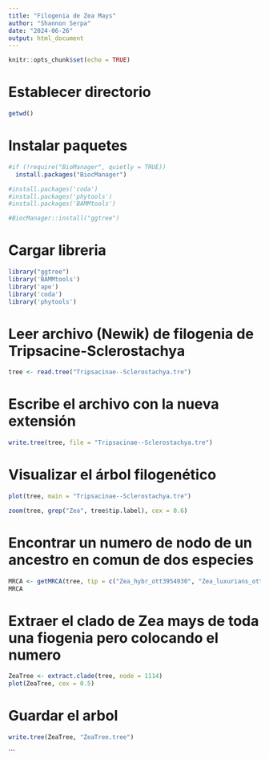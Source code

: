 ```yaml
---
title: "Filogenia de Zea Mays"
author: "Shannon Serpa"
date: "2024-06-26"
output: html_document
---
```


```r
knitr::opts_chunk$set(echo = TRUE)
```
# Establecer directorio
```r
getwd()
```
# Instalar paquetes 
```r
#if (!require("BioManager", quietly = TRUE))
  install.packages("BiocManager")

#install.packages('coda')
#install.packages('phytools')
#install.packages('BAMMtools')

#BiocManager::install("ggtree")
```
# Cargar libreria
```r
library("ggtree")
library('BAMMtools')
library('ape') 
library('coda')
library('phytools')
```
# Leer archivo (Newik) de filogenia de Tripsacine-Sclerostachya
```r
tree <- read.tree("Tripsacinae--Sclerostachya.tre")
```
# Escribe el archivo con la nueva extensión
```r
write.tree(tree, file = "Tripsacinae--Sclerostachya.tre")
```
# Visualizar el árbol filogenético
```r
plot(tree, main = "Tripsacinae--Sclerostachya.tre")
```
```r
zoom(tree, grep("Zea", tree$tip.label), cex = 0.6)
```

# Encontrar un numero de nodo de un ancestro en comun de dos especies
```r
MRCA <- getMRCA(tree, tip = c("Zea_hybr_ott3954930", "Zea_luxurians_ott6065"))
MRCA
```

# Extraer el clado de Zea mays de toda una fiogenia pero colocando el numero
```r
ZeaTree <- extract.clade(tree, node = 1114)
plot(ZeaTree, cex = 0.5)
```

# Guardar el arbol 
```r
write.tree(ZeaTree, "ZeaTree.tree")
```
```


